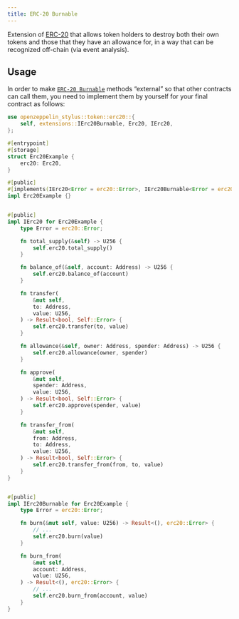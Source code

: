 ```yaml
---
title: ERC-20 Burnable
---
```


Extension of [ERC-20](erc20) that allows token holders to destroy both their own tokens and those that they have an allowance for, in a way that can be recognized off-chain (via event analysis).

## Usage

In order to make [`ERC-20 Burnable`](https://docs.rs/openzeppelin-stylus/0.3.0/openzeppelin_stylus/token/erc20/extensions/burnable/index.html) methods “external” so that other contracts can call them, you need to implement them by yourself for your final contract as follows:

```rust
use openzeppelin_stylus::token::erc20::{
    self, extensions::IErc20Burnable, Erc20, IErc20,
};

#[entrypoint]
#[storage]
struct Erc20Example {
    erc20: Erc20,
}

#[public]
#[implements(IErc20<Error = erc20::Error>, IErc20Burnable<Error = erc20::Error>)]
impl Erc20Example {}


#[public]
impl IErc20 for Erc20Example {
    type Error = erc20::Error;

    fn total_supply(&self) -> U256 {
        self.erc20.total_supply()
    }

    fn balance_of(&self, account: Address) -> U256 {
        self.erc20.balance_of(account)
    }

    fn transfer(
        &mut self,
        to: Address,
        value: U256,
    ) -> Result<bool, Self::Error> {
        self.erc20.transfer(to, value)
    }

    fn allowance(&self, owner: Address, spender: Address) -> U256 {
        self.erc20.allowance(owner, spender)
    }

    fn approve(
        &mut self,
        spender: Address,
        value: U256,
    ) -> Result<bool, Self::Error> {
        self.erc20.approve(spender, value)
    }

    fn transfer_from(
        &mut self,
        from: Address,
        to: Address,
        value: U256,
    ) -> Result<bool, Self::Error> {
        self.erc20.transfer_from(from, to, value)
    }
}


#[public]
impl IErc20Burnable for Erc20Example {
    type Error = erc20::Error;

    fn burn(&mut self, value: U256) -> Result<(), erc20::Error> {
        // ...
        self.erc20.burn(value)
    }

    fn burn_from(
        &mut self,
        account: Address,
        value: U256,
    ) -> Result<(), erc20::Error> {
        // ...
        self.erc20.burn_from(account, value)
    }
}
```

